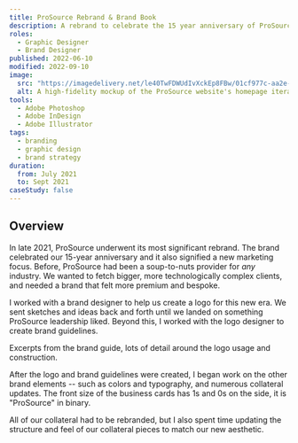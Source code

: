 ```yaml
---
title: ProSource Rebrand & Brand Book
description: A rebrand to celebrate the 15 year anniversary of ProSource and a new vision.
roles:
  - Graphic Designer
  - Brand Designer
published: 2022-06-10
modified: 2022-09-10
image:
  src: "https://imagedelivery.net/le40TwFDWUdIvXckEp8FBw/01cf977c-aa2e-4bb2-e952-957819636f00/w=1600,h=1200,format=webp"
  alt: A high-fidelity mockup of the ProSource website's homepage iteration.
tools:
  - Adobe Photoshop
  - Adobe InDesign
  - Adobe Illustrator
tags:
  - branding
  - graphic design
  - brand strategy
duration:
  from: July 2021
  to: Sept 2021
caseStudy: false
---
```




## Overview

In late 2021, ProSource underwent its most significant rebrand. The brand celebrated our 15-year anniversary and it also signified a new marketing focus. Before, ProSource had been a soup-to-nuts provider for _any_ industry. We wanted to fetch bigger, more technologically complex clients, and needed a brand that felt more premium and bespoke.

I worked with a brand designer to help us create a logo for this new era. We sent sketches and ideas back and forth until we landed on something ProSource leadership liked. Beyond this, I worked with the logo designer to create brand guidelines.

<LazyImage
	src="https://imagedelivery.net/le40TwFDWUdIvXckEp8FBw/5071919d-2d78-4342-a135-f9d8f38be700/w=1600,h=1200,format=webp"
	alt="Stylized mockup of a few pages from ProSource's brand guidelines."
	class="aspect-[4/3] object-cover sm:rounded-lg"
/>

Excerpts from the brand guide, lots of detail around the logo usage and construction.

<LazyImage
	src="https://imagedelivery.net/le40TwFDWUdIvXckEp8FBw/358ac782-3797-4940-6f4c-9d93cf05c000/w=1600,h=1200,format=webp"
	alt="Stylized mockup of ProSource's business cards."
	class="sm:rounded-lg"
/>

After the logo and brand guidelines were created, I began work on the other brand elements -- such as colors and typography, and numerous collateral updates. The front size of the business cards has 1s and 0s on the side, it is "ProSource" in binary.

<LazyImage
	src="https://imagedelivery.net/le40TwFDWUdIvXckEp8FBw/cb13ddaf-52dc-4929-6ae8-388ea7ff0600/w=1600,h=1200,format=webp"
	alt="Stylized mockup of typography selections for ProSource."
	class="aspect-[4/3] object-cover sm:rounded-lg"
/>

All of our collateral had to be rebranded, but I also spent time updating the structure and feel of our collateral pieces to match our new aesthetic.

<LazyImage
	src="https://imagedelivery.net/le40TwFDWUdIvXckEp8FBw/3d5fee1c-7049-4dd0-f25f-addb906c6400/w=1600,h=1200,format=webp"
	alt="Stylized mockup of typography selections for ProSource."
	class="aspect-[4/3] object-cover sm:rounded-lg"
/>
